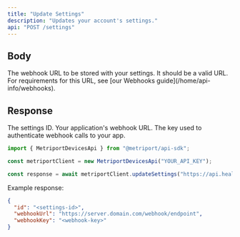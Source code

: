 ```yaml
---
title: "Update Settings"
description: "Updates your account's settings."
api: "POST /settings"
---
```


## Body

<ParamField body="webhookUrl" type="string" required>
  The webhook URL to be stored with your settings. It should be a valid URL.

  <Info>
    For requirements for this URL, see [our Webhooks guide](/home/api-info/webhooks).
  </Info>
</ParamField>

## Response

<ResponseField name="id" type="string" required>
  The settings ID.
</ResponseField>

<ResponseField name="webhookUrl" type="string" required>
  Your application's webhook URL.
</ResponseField>

<ResponseField name="webhookKey" type="string" required>
  The key used to authenticate webhook calls to your app.
</ResponseField>

<ResponseExample>

```javascript Metriport SDK
import { MetriportDevicesApi } from "@metriport/api-sdk";

const metriportClient = new MetriportDevicesApi("YOUR_API_KEY");

const response = await metriportClient.updateSettings("https://api.health.com/webhook");
```

</ResponseExample>

Example response:

```json
{
  "id": "<settings-id>",
  "webhookUrl": "https://server.domain.com/webhook/endpoint",
  "webhookKey": "<webhook-key>"
}
```

